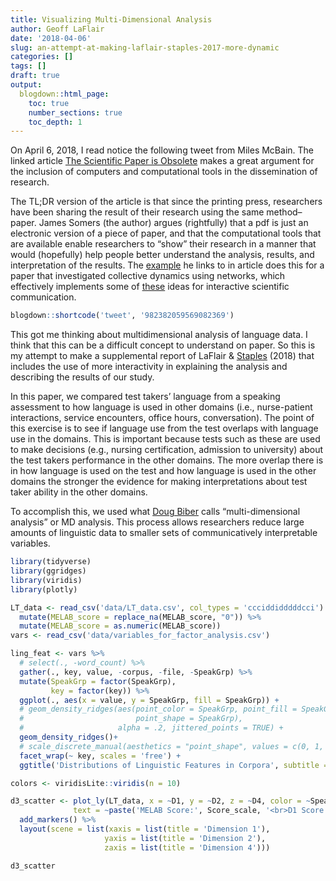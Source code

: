 ```yaml
---
title: Visualizing Multi-Dimensional Analysis
author: Geoff LaFlair
date: '2018-04-06'
slug: an-attempt-at-making-laflair-staples-2017-more-dynamic
categories: []
tags: []
draft: true
output:
  blogdown::html_page:
    toc: true
    number_sections: true
    toc_depth: 1
---
```


On April 6, 2018, I read notice the following tweet from Miles McBain. The linked article [The Scientific Paper is Obsolete](https://www.theatlantic.com/science/archive/2018/04/the-scientific-paper-is-obsolete/556676/) makes a great argument for the inclusion of computers and computational tools in the dissemination of research. 

The TL;DR version of the article is that since the printing press, researchers have been sharing the result of their research using the same method--paper. James Somers (the author) argues (rightfully) that a pdf is just an electronic version of a piece of paper, and that the computational tools that are available enable researchers to "show" their research in a manner that would (hopefully) help people better understand the analysis, results, and interpretation of the results. The [example](http://worrydream.com/ScientificCommunicationAsSequentialArt/) he links to in article does this for a paper that investigated collective dynamics using networks, which effectively implements some of [these](http://worrydream.com/ExplorableExplanations/) ideas for interactive scientific communication.

```r
blogdown::shortcode('tweet', '982382059569082369')
```

This got me thinking about multidimensional analysis of language data. I think that this can be a difficult concept to understand on paper. So this is my attempt to make a supplemental report of LaFlair & [Staples](https://english.arizona.edu/users/shelley-staples) (2018) that includes the use of more interactivity in explaining the analysis and describing the results of our study.

In this paper, we compared test takers' language from a speaking assessment to how language is used in other domains (i.e., nurse-patient interactions, service encounters, office hours, conversation). The point of this exercise is to see if language use from the test overlaps with language use in the domains. This is important because tests such as these are used to make decisions (e.g., nursing certification, admission to university) about the test takers performance in the other domains. The more overlap there is in how language is used on the test and how language is used in the other domains the stronger the evidence for making interpretations about test taker ability in the other domains.

To accomplish this, we used what [Doug Biber](https://dougbiber.weebly.com/) calls "multi-dimensional analysis" or MD analysis. This process allows researchers reduce large amounts of linguistic data to smaller sets of communicatively interpretable variables.

```r
library(tidyverse)
library(ggridges)
library(viridis)
library(plotly)

LT_data <- read_csv('data/LT_data.csv', col_types = 'ccciddidddddcci') %>%
  mutate(MELAB_score = replace_na(MELAB_score, "0")) %>%
  mutate(MELAB_score = as.numeric(MELAB_score))
vars <- read_csv('data/variables_for_factor_analysis.csv')

ling_feat <- vars %>%
  # select(., -word_count) %>%
  gather(., key, value, -corpus, -file, -SpeakGrp) %>%
  mutate(SpeakGrp = factor(SpeakGrp),
         key = factor(key)) %>%
  ggplot(., aes(x = value, y = SpeakGrp, fill = SpeakGrp)) +
  # geom_density_ridges(aes(point_color = SpeakGrp, point_fill = SpeakGrp,
  #                         point_shape = SpeakGrp),
  #                     alpha = .2, jittered_points = TRUE) +
  geom_density_ridges()+
  # scale_discrete_manual(aesthetics = "point_shape", values = c(0, 1, 2, 3, 4, 5, 6, 7, 8, 9, 10)) +
  facet_wrap(~ key, scales = 'free') +
  ggtitle('Distributions of Linguistic Features in Corpora', subtitle = 'per 1,000 words') 
```



```r

colors <- viridisLite::viridis(n = 10)

d3_scatter <- plot_ly(LT_data, x = ~D1, y = ~D2, z = ~D4, color = ~SpeakGrp, size = ~MELAB_score, marker = list(symbol = 'circle', sizemode = 'diameter'), sizes = c(5, 21), colors = c(colors),
              text = ~paste('MELAB Score:', Score_scale, '<br>D1 Score:', round(D1, 2), '<br>D2 Score:', round(D2, 2), '<br>D4 Score:', round(D4, 2))) %>%
  add_markers() %>%
  layout(scene = list(xaxis = list(title = 'Dimension 1'),
                     yaxis = list(title = 'Dimension 2'),
                     zaxis = list(title = 'Dimension 4')))

d3_scatter

```
